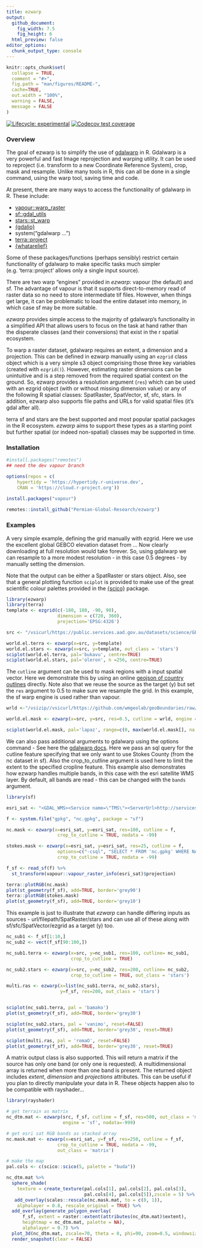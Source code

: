 ```yaml
---
title: ezwarp
output: 
  github_document:
    fig_width: 7.5
    fig_height: 6
  html_preview: false
editor_options: 
  chunk_output_type: console
---
```


<!-- README.md is generated from README.Rmd. Please edit that file -->

```r
knitr::opts_chunk$set(
  collapse = TRUE,
  comment = "#>",
  fig.path = "man/figures/README-",
  cache=TRUE,
  out.width = "100%",
  warning = FALSE,
  message = FALSE
)
```

<!-- badges: start -->
[![Lifecycle: experimental](https://img.shields.io/badge/lifecycle-experimental-orange.svg)](https://lifecycle.r-lib.org/articles/stages.html#experimental)
[![Codecov test coverage](https://codecov.io/gh/Permian-Global-Research/ezwarp/branch/main/graph/badge.svg)](https://app.codecov.io/gh/Permian-Global-Research/ezwarp?branch=main)
<!-- badges: end -->

### Overview
The goal of ezwarp is to simplify the use of [gdalwarp](https://gdal.org/programs/gdalwarp.html) 
in R. Gdalwarp is a very powerful and fast Image reprojection and warping utility. 
It can be used to reproject (i.e. transform to a new Coordinate Reference System), 
crop, mask and resample. Unlike many tools in R, this can all be done in a single
command, using the warp tool, saving time and code.

At present, there are
many ways to access the functionality of gdalwarp in R. These include:

- [vapour::warp_raster](https://hypertidy.github.io/vapour/reference/vapour_warp_raster.html)
- [sf::gdal_utils](https://r-spatial.github.io/sf/reference/gdal_utils.html)
- [stars::st_warp](https://r-spatial.github.io/stars/reference/st_warp.html)
- [{gdalio}](https://github.com/hypertidy/gdalio)
- system("gdalwarp ...")
- [terra::project](https://rspatial.github.io/terra/reference/project.html)
- [{whatarelief}](https://mdsumner.github.io/whatarelief/)

Some of these packages/functions (perhaps sensibly) restrict certain functionality
of gdalwarp to make specific tasks much simpler (e.g. 'terra::project' allows 
only a single input source). 

There are two warp "engines" provided in *ezwarp*: vapour (the default) and sf.
The advantage of vapour is that it supports direct-to-memory read of raster data
so no need to store intermediate tif files. However, when things get large, it can
be problematic to load the entire dataset into memory, in which case sf may be more
suitable.

*ezwarp* provides simple access to the majority of gdalwarp's functionality in
a simplified API that allows users to focus on the task at hand rather than the
disperate classes (and their conversions) that exist in the r spatial ecosystem.

To warp a raster dataset, gdalwarp requires an extent, a dimension and a projection. 
This can be defined in ezwarp manually using an `ezgrid` class object which is a 
very simple s3 object comprising those three key variables (created with `ezgrid()`).
However, estimating raster dimensions can be unintuitive and is a step removed 
from the required spatial context on the ground. So, ezwarp provides a resolution 
argument (`res`) which can be used with an ezgrid object (with or without missing 
dimension value) or any of the following R spatial classes: SpatRaster, 
SpatVector, sf, sfc, stars. In addition, ezwarp also supports file paths and 
URLs for valid spatial files (it's gdal after all).

terra sf and stars are the best supported and most popular spatial packages in 
the R ecosystem. *ezwarp* aims to support these types as a starting point but
further spatial (or indeed non-spatial) classes may be supported in time.

### Installation

```r
#install.packages("remotes")
## need the dev vapour branch

options(repos = c(
    hypertidy = 'https://hypertidy.r-universe.dev',
    CRAN = 'https://cloud.r-project.org'))
    
install.packages("vapour")

remotes::install_github("Permian-Global-Research/ezwarp")
```


### Examples

A very simple example, defining the grid manually with ezgrid. Here we use the
excellent global GEBCO elevation dataset from ... Now clearly downloading at full
resolution would take forever. So, using gdalwarp we can resample to a more 
modest resolution - in this case 0.5 degrees - by manually setting the dimension.

Note that the output can be either a SpatRaster or stars object. Also, see that 
a general plotting function `sciplot` is provided to make use of the great scientific
colour palettes provided in the [{scico}](https://github.com/thomasp85/scico) package.


```r
library(ezwarp)
library(terra)
template <- ezgrid(c(-180, 180, -90, 90),
                   dimension = c(720, 360),
                   projection='EPSG:4326')

src <- "/vsicurl/https://public.services.aad.gov.au/datasets/science/GEBCO_2021_GEOTIFF/GEBCO_2021.tif"

world.el.terra <- ezwarp(x=src, y=template)
world.el.stars <- ezwarp(x=src, y=template, out_class = 'stars')
sciplot(world.el.terra, pal='bukavu', centre=TRUE)
sciplot(world.el.stars, pal='oleron', n =256, centre=TRUE)

```

The `cutline` argument can be used to mask regions with a input spatial vector. 
Here we demonstrate this by using an online [geojson of country outlines](https://www.geoboundaries.org/downloadCGAZ.html) 
directly. Note also that we reuse the source as the target (y) but set the 
`res` argument to 0.5 to make sure we resample the grid. In this example, the
sf warp engine is used rather than vapour.

```r

wrld <-"/vsizip//vsicurl/https://github.com/wmgeolab/geoBoundaries/raw/main/releaseData/CGAZ/geoBoundariesCGAZ_ADM0.zip"

world.el.mask <- ezwarp(x=src, y=src, res=0.5, cutline = wrld, engine = 'sf')

sciplot(world.el.mask, pal='lapaz', range=c(0, max(world.el.mask[], na.rm=TRUE)))
```


We can also pass additional arguments to gdalwarp using the options command -
See here the [gdalwarp docs](https://gdal.org/programs/gdalwarp.html). Here we
pass an sql query for the cutline feature specifying that we only want to use
Stokes County (from the nc dataset in sf). Also the crop_to_cutline argument is 
used here to limit the extent to the specified cropline feature. This example 
also demonstrates how ezwarp handles multiple bands, in this case with the esri 
satellite WMS layer. By default, all bands are read - this can be changed with 
the `bands` argument.

```r
library(sf)

esri_sat <- "<GDAL_WMS><Service name=\"TMS\"><ServerUrl>http://services.arcgisonline.com/ArcGIS/rest/services/World_Imagery/MapServer/tile/${z}/${y}/${x}</ServerUrl></Service><DataWindow><UpperLeftX>-20037508.34</UpperLeftX><UpperLeftY>20037508.34</UpperLeftY><LowerRightX>20037508.34</LowerRightX><LowerRightY>-20037508.34</LowerRightY><TileLevel>17</TileLevel><TileCountX>1</TileCountX><TileCountY>1</TileCountY><YOrigin>top</YOrigin></DataWindow><Projection>EPSG:900913</Projection><BlockSizeX>256</BlockSizeX><BlockSizeY>256</BlockSizeY><BandsCount>3</BandsCount><MaxConnections>10</MaxConnections><Cache /></GDAL_WMS>"

f <- system.file("gpkg", "nc.gpkg", package = "sf")

nc.mask <- ezwarp(x=esri_sat, y=esri_sat, res=100, cutline = f,
                   crop_to_cutline = TRUE, nodata = -99)

stokes.mask <- ezwarp(x=esri_sat, y=esri_sat, res=25, cutline = f,
                   options=c("-csql", "SELECT * FROM 'nc.gpkg' WHERE NAME = 'Stokes'"),
                   crop_to_cutline = TRUE, nodata = -99)

f_sf <- read_sf(f) %>% 
  st_transform(vapour::vapour_raster_info(esri_sat)$projection)

terra::plotRGB(nc.mask)
plot(st_geometry(f_sf), add=TRUE, border='grey90')
terra::plotRGB(stokes.mask)
plot(st_geometry(f_sf), add=TRUE, border='grey10')

```

This example is just to illustrate that *ezwarp* can handle differing inputs as 
sources - url/filepath/SpatRaster/stars and can use all of these along 
with sf/sfc/SpatVector/ezgrid as a target (y) too. 

```r

nc_sub1 <- f_sf[1:10,]
nc_sub2 <- vect(f_sf[90:100,])

nc_sub1.terra <- ezwarp(x=src, y=nc_sub1, res=100, cutline= nc_sub1,
                        crop_to_cutline = TRUE) 

nc_sub2.stars <- ezwarp(x=src, y=nc_sub2, res=200, cutline= nc_sub2,
                        crop_to_cutline = TRUE, out_class = 'stars')

multi.ras <- ezwarp(x=list(nc_sub1.terra, nc_sub2.stars), 
                    y=f_sf, res=200, out_class = 'stars')


sciplot(nc_sub1.terra, pal = 'bamako')
plot(st_geometry(f_sf), add=TRUE, border='grey30')

sciplot(nc_sub2.stars, pal = 'vanimo', reset=FALSE)
plot(st_geometry(f_sf), add=TRUE, border='grey30', reset=TRUE)

sciplot(multi.ras, pal = 'romaO', reset=FALSE)
plot(st_geometry(f_sf), add=TRUE, border='grey30', reset=TRUE)


```

A matrix output class is also supported. This will return a matrix if the source 
has only one band (or only one is requested). A multidimensional array is 
returned when more than one band is present. The returned object includes 
*extent*, *dimension* and *projections* attributes. This can be useful if you plan
to directly manipulate your data in R. These objects happen also to 
be compatible with rayshader...

```r
library(rayshader)

# get terrain as matrix
nc_dtm.mat <- ezwarp(src, f_sf, cutline = f_sf, res=500, out_class = 'matrix', 
                     engine = 'sf', nodata=-999)

# get esri sat RGB bands as stacked array
nc.mask.mat <- ezwarp(x=esri_sat, y=f_sf, res=250, cutline = f_sf,
                   crop_to_cutline = TRUE, nodata = -99,
                   out_class = 'matrix')

# make the map
pal.cols <- c(scico::scico(5, palette = "buda"))

nc_dtm.mat %>%
  sphere_shade(
    texture = create_texture(pal.cols[1], pal.cols[2], pal.cols[3],
                             pal.cols[4], pal.cols[5]),zscale = 5) %>%
   add_overlay(scales::rescale(nc.mask.mat, to = c(0, 1)),
    alphalayer = 0.8, rescale_original = TRUE) %>%
  add_overlay(generate_polygon_overlay(
      f_sf, extent = raster::extent(attributes(nc_dtm.mat)$extent),
      heightmap = nc_dtm.mat, palette = NA),
      alphalayer = 0.7) %>%
  plot_3d(nc_dtm.mat, zscale=70, theta = 0, phi=90, zoom=0.5, windowsize = (c(2200,1200))) 
  render_snapshot(clear = FALSE)

```




